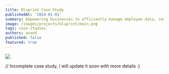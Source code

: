 ```yaml
---
title: Bluprint Case Study
publishedAt: '2024-01-01'
summary: Empowering businesses to efficiently manage employee data, contracts, and compliance in one centralized platform.
image: /images/projects/bluprint/main.png
tags: case-studies
authors: anand
published: false
featured: true
---
```


![](/images/blog/bluprint/1.webp)

// Incomplete case study, I will update it soon with more details :)
